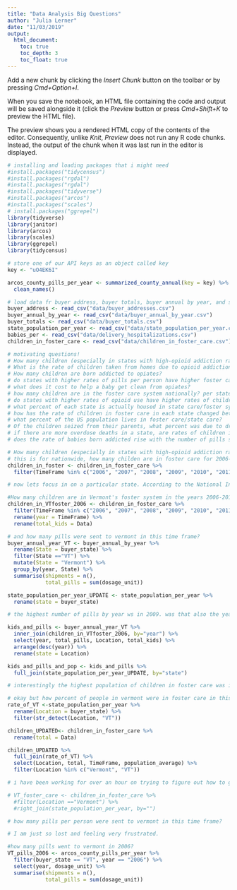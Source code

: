 ```yaml
---
title: "Data Analysis Big Questions"
author: "Julia Lerner"
date: "11/03/2019"
output:
  html_document:
    toc: true
    toc_depth: 3
    toc_float: true
---
```



Add a new chunk by clicking the *Insert Chunk* button on the toolbar or by pressing *Cmd+Option+I*.

When you save the notebook, an HTML file containing the code and output will be saved alongside it (click the *Preview* button or press *Cmd+Shift+K* to preview the HTML file). 

The preview shows you a rendered HTML copy of the contents of the editor. Consequently, unlike *Knit*, *Preview* does not run any R code chunks. Instead, the output of the chunk when it was last run in the editor is displayed.


```r
# installing and loading packages that i might need
#install.packages("tidycensus")
#install.packages("rgdal")
#install.packages("rgdal")
#install.packages("tidyverse")
#install.packages("arcos")
#install.packages("scales")
# install.packages("ggrepel")
library(tidyverse)
library(janitor)
library(arcos)
library(scales)
library(ggrepel)
library(tidycensus)

```

```r
# store one of our API keys as an object called key
key <- "uO4EK6I"

arcos_county_pills_per_year <- summarized_county_annual(key = key) %>%
  clean_names()

```

```r
# load data fr buyer address, buyer totals, buyer annual by year, and state population per year
buyer_address <- read_csv("data/buyer_addresses.csv")
buyer_annual_by_year <- read_csv("data/buyer_annual_by_year.csv")
buyer_totals <- read_csv("data/buyer_totals.csv")
state_population_per_year <- read_csv("data/state_population_per_year.csv")
babies_per <- read_csv("data/delivery_hospitalizations.csv")
children_in_foster_care <- read_csv("data/children_in_foster_care.csv")
```


```r
# motivating questions!
# How many children (especially in states with high-opioid addiction rates) have gone into foster care in the years 2006-2012? 
# What is the rate of children taken from homes due to opioid addiction? 
# How many children are born addicted to opiates? 
# do states with higher rates of pills per person have higher foster care costs?
# what does it cost to help a baby get clean from opiates?
# how many children are in the foster care system nationally? per state?
# do states with higher rates of opioid use have higher rates of children in state care? 
# what percent of each state is actually housed in state care/foster system? 
# how has the rate of children in foster care in each state changed between 2006-2012?
# what percent of the US population lives in foster care/state care?
# Of the children seized from their parents, what percent was due to drug abuse? specifically opioids?
# if there are more overdose deaths in a state, are rates of children in fostercare higher?
# does the rate of babies born addicted rise with the number of pills sent to each state?

```

```r
# How many children (especially in states with high-opioid addiction rates) have gone into foster care in the years 2006-2012? 
# this is for nationwide, how many childen are in foster care for 2006-2012. 
children_in_foster <- children_in_foster_care %>%
  filter(TimeFrame %in% c("2006", "2007", "2008", "2009", "2010", "2011", "2012") & Location=="United States")

# now lets focus in on a particular state. According to the National Inpatient Sample and State Inpatient Database, Healthcare Cost and Utilization Project info, Vermont has the highest rate of change in babies per 1000 born addicted to opioids. Let's start there. 
```

```r
#How many children are in Vermont's foster system in the years 2006-2012?
children_in_VTfoster_2006 <- children_in_foster_care %>%
  filter(TimeFrame %in% c("2006", "2007", "2008", "2009", "2010", "2011", "2012") & Location=="Vermont") %>%
  rename(year = TimeFrame) %>%
  rename(total_kids = Data)
```

```r
# and how many pills were sent to vermont in this time frame? 
buyer_annual_year_VT <- buyer_annual_by_year %>%
  rename(State = buyer_state) %>%
  filter(State =="VT") %>%
  mutate(State = "Vermont") %>%
  group_by(year, State) %>%
  summarise(shipments = n(),
            total_pills = sum(dosage_unit)) 
```

```r
state_population_per_year_UPDATE <- state_population_per_year %>%
  rename(state = buyer_state)
```

```r

# the highest number of pills by year ws in 2009. was that also the year with the highest number of children in the system? 

kids_and_pills <- buyer_annual_year_VT %>%
  inner_join(children_in_VTfoster_2006, by="year") %>%
  select(year, total_pills, Location, total_kids) %>%
  arrange(desc(year)) %>%
  rename(state = Location)

kids_and_pills_and_pop <- kids_and_pills %>%
  full_join(state_population_per_year_UPDATE, by="state")

# interestingly the highest population of children in foster care was in 2006, when there were 1,379 kids in foster care. In 2009, when 20,783,165 pills flooded VT, there were only 1062 kids in foster care. 

```

```r
# okay but how percent of people in vermont were in foster care in this time frame?
rate_of_VT <-state_population_per_year %>%
  rename(Location = buyer_state) %>%
  filter(str_detect(Location, "VT"))

children_UPDATED<- children_in_foster_care %>%
  rename(total = Data)

children_UPDATED %>%
  full_join(rate_of_VT) %>%
  select(Location, total, TimeFrame, population_average) %>% 
  filter(Location %in% c("Vermont", "VT"))

# i have been working for over an hour on trying to figure out how to get VT and Vermont to register as the same thing in this chart and i just can't figure it out so i am MOVING ON NOW. 

# VT_foster_care <- children_in_foster_care %>%
  #filter(Location =="Vermont") %>%
  #right_join(state_population_per_year, by="")

```

```r
# how many pills per person were sent to vermont in this time frame? 
```

```r

# I am just so lost and feeling very frustrated. 

#how many pills went to vermont in 2006? 
VT_pills_2006 <- arcos_county_pills_per_year %>%
  filter(buyer_state == "VT", year == "2006") %>%
  select(year, dosage_unit) %>%
  summarise(shipments = n(),
            total_pills = sum(dosage_unit)) 
```












